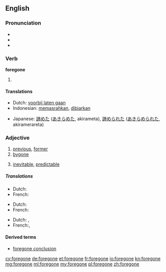 ==English==

===Pronunciation===
* {{IPA|/ˈforɡɔn/}}
* {{audio|en-us-foregone.ogg|Audio (US)}}
* {{rhymes|ɒn}}

===Verb===
'''foregone'''

# {{past participle of|forego}}

====Translations====
{{trans-top|past participle of forego}}
* Dutch: [[voorbij laten gaan]]
* Indonesian: [[pasrah|memasrahkan]], [[biar|dibiarkan]]
{{trans-mid}}
* Japanese: [[諦めた]] ([[あきらめた]], akirameta), [[諦められた]] ([[あきらめられた]], akiramerareta)
{{trans-bottom}}

===Adjective===
{{en-adj}}

# [[previous]], [[former]]
# [[bygone]]
# {{informal}} [[inevitable]], [[predictable]]
=====Translations=====
{{trans-top|Previous, former.}}
* Dutch:{{t+|nl|vorig}}
* French:{{t+|fr|précedent}}
{{trans-bottom}}
{{trans-top|Bygone}}
* Dutch:{{t+|nl|voorbij}}
* French:{{t+|fr|passé}}
{{trans-top| inevitable, predictable}}
* Dutch: {{t+|nl|onvermijdelijk}},{{t+|nl|voorspelbaar}}
* French:{{t+|fr|inévitable}},{{t+|fr|prévisible}}
{{trans-bottom}}

====Derived terms====
* [[foregone conclusion]]

[[cy:foregone]]
[[de:foregone]]
[[et:foregone]]
[[fr:foregone]]
[[io:foregone]]
[[kn:foregone]]
[[mg:foregone]]
[[ml:foregone]]
[[my:foregone]]
[[pl:foregone]]
[[zh:foregone]]